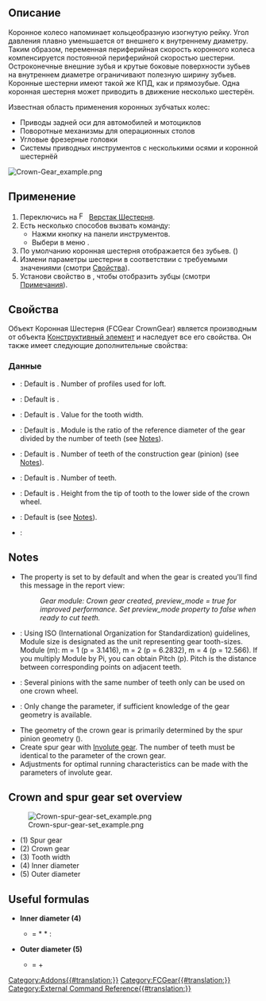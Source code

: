 <languages/>

{{Docnav/ru
|[[FCGear_BevelGear/ru|Коническая Шестерня]]
|[[FCGear_WormGear/ru|Червяк червячной пары]]
|[[FCGear_Workbench/ru|Шестерня]]
|IconL=FCGear_BevelGear.svg
|IconR=FCGear_WormGear.svg
|IconC=FCGear_workbench_icon.svg
}}

{{GuiCommand/ru
|Name=FCGear CrownGear
|Name/ru=Шестерня Коронная Шестерня
|MenuLocation=Шестерня → Коронная Шестерня
|Workbenches=[[FCGear_Workbench/ru|Шестерня]]
|Shortcut=Нет
|Version=v0.16
|SeeAlso=[[FCGear_InvoluteGear/ru|Шестерня Эвольвентная Шестерня]]
}}

<span id="Description"></span>
== Описание ==

Коронное колесо напоминает кольцеобразную изогнутую рейку. Угол давления плавно уменьшается от внешнего к внутреннему диаметру. Таким образом, переменная периферийная скорость коронного колеса компенсируется постоянной периферийной скоростью шестерни. Остроконечные внешние зубья и крутые боковые поверхности зубьев на внутреннем диаметре ограничивают полезную ширину зубьев. Коронные шестерни имеют такой же КПД, как и прямозубые. Одна коронная шестерня может приводить в движение несколько шестерён.

Известная область применения коронных зубчатых колес:

* Приводы задней оси для автомобилей и мотоциклов
* Поворотные механизмы для операционных столов
* Угловые фрезерные головки
* Системы приводных инструментов с несколькими осями и коронной шестернёй

[[File:Crown-Gear_example.png]]
{{Caption|Выше: Коронное зубчатое колесо}}

<span id="Usage"></span>
== Применение ==

# Переключись на [[Image:FCGear_workbench_icon.svg|16px]] [[FCGear_Workbench/ru|Верстак Шестерня]].
# Есть несколько способов вызвать команду:
#* Нажми кнопку {{Button|[[File:FCGear_CrownGear.svg|16px]] [[FCGear_CrownGear/ru|Коронная Шестерня]]}} на панели инструментов.
#* Выбери в меню {{MenuCommand|Шестерня → [[File:FCGear_CrownGear.svg|16px]] Коронная Шестерня}}.
# По умолчанию коронная шестерня отображается без зубьев. ({{Version/ru|0.21}})
# Измени параметры шестерни в соответствии с требуемыми значениями (смотри [[#Properties|Свойства]]).
# Установи свойство {{PropertyData|preview_mode - пред_просмотр}} в {{false}}, чтобы отобразить зубцы (смотри [[#Notes|Примечания]]).

<span id="Properties"></span>
== Свойства ==

Объект Коронная Шестерня (FCGear CrownGear) является производным от объекта [[Part_Feature/ru|Конструктивный элемент]] и наследует все его свойства. Он также имеет следующие дополнительные свойства:

<span id="Data"></span>
=== Данные ===

{{Properties_Title|accuracy - детализация}}

* {{PropertyData|num_profiles|Integer}}: Default is {{Value|4}}. Number of profiles used for loft.
* {{PropertyData|preview_mode|Bool}}: Default is {{True}}.

{{Properties_Title|base}}

* {{PropertyData|height|Length}}: Default is {{Value|2 mm}}. Value for the tooth width.
* {{PropertyData|module|Length}}: Default is {{Value|1 mm}}. Module is the ratio of the reference diameter of the gear divided by the number of teeth (see [[#Notes|Notes]]).
* {{PropertyData|other_teeth|Integer}}: Default is {{Value|15}}. Number of teeth of the construction gear (pinion) (see [[#Notes|Notes]]).
* {{PropertyData|teeth|Integer}}: Default is {{Value|15}}. Number of teeth.
* {{PropertyData|thickness|Length}}: Default is {{Value|5 mm}}. Height from the tip of tooth to the lower side of the crown wheel.

{{Properties_Title|involute}}

* {{PropertyData|pressure_angle|Angle}}: Default is {{Value|20 °}} (see [[#Notes|Notes]]).

{{Properties_Title|version}}

* {{PropertyData|version|String}}:

==Notes==

* The {{PropertyData|preview_mode}} property is set to {{true}} by default and when the gear is created you'll find this message in the report view: 
*: ''Gear module: Crown gear created, preview_mode = true for improved performance. Set preview_mode property to false when ready to cut teeth.''
* {{Emphasis|module}}: Using ISO (International Organization for Standardization) guidelines, Module size is designated as the unit representing gear tooth-sizes. Module (m): m = 1 (p = 3.1416), m = 2 (p = 6.2832), m = 4 (p = 12.566). If you multiply Module by Pi, you can obtain Pitch (p). Pitch is the distance between corresponding points on adjacent teeth.
* {{Emphasis|other_teeth}}: Several pinions with the same number of teeth only can be used on one crown wheel.
* {{Emphasis|pressure_parameter}}: Only change the parameter, if sufficient knowledge of the gear geometry is available.
* The geometry of the crown gear is primarily determined by the spur pinion geometry ({{Emphasis|other_teeth}}).
* Create spur gear with [[FCGear_InvoluteGear|Involute gear]]. The number of teeth must be identical to the parameter {{Emphasis|other_teeth}} of the crown gear.
* Adjustments for optimal running characteristics can be made with the parameters of involute gear.

==Crown and spur gear set overview==

[[File:Crown-spur-gear-set example.png]]

* (1) Spur gear
* (2) Crown gear
* (3) Tooth width
* (4) Inner diameter
* (5) Outer diameter

==Useful formulas==

*'''Inner diameter (4)'''
**{{Emphasis|inner diamter}} = {{Emphasis|module (spur gear)}} * {{Emphasis|teeth (crown gear)}} * {{Emphasis|cos pressure_paramter (pinion)}} : {{Emphasis|cos pressure_parameter (crown gear)}}

*'''Outer diameter (5)'''
**{{Emphasis|outer diamter}} = {{Emphasis|inner diameter}} + {{Emphasis|2x height (tooth width crown gear)}}


{{Docnav
|[[FCGear_BevelGear|BevelGear]]
|[[FCGear_WormGear|WormGear]]
|[[FCGear_Workbench|FCGear]]
|IconL=FCGear_BevelGear.svg
|IconR=FCGear_WormGear.svg
|IconC=FCGear_workbench_icon.svg
}}

[[Category:Addons{{#translation:}}]]
[[Category:FCGear{{#translation:}}]]
[[Category:External Command Reference{{#translation:}}]]